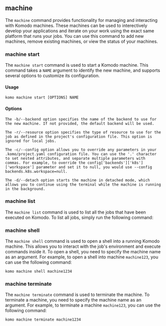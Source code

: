 ## machine

The `machine` command provides functionality for managing and interacting with Komodo machines. These machines can be used to interectively develop your applications and iterate on your work using the exact same platform that runs your jobs. You can use this command to add new machines, remove existing machines, or view the status of your machines.

### machine start
The `machine start` command is used to start a Komodo machine. This command takes a `NAME` argument to identify the new machine, and supports several options to customize its configuration.

#### Usage
```
komo machine start [OPTIONS] NAME
```

#### Options
```
The -b/--backend option specifies the name of the backend to use for the new machine. If not provided, the default backend will be used.
```

```
The -r/--resource option specifies the type of resource to use for the job as defined in the project's configuration file. This option is ignored for local jobs.
```

```
The -c/--config option allows you to override any parameters in your .komo/project.yaml configuration file. You can use the '.' character to set nested attributes, and separate multiple parameters with commas. For example, to override the config['backends']['k8s']['workspace'] parameter and set it to null, you would use --config backends.k8s.workspace=null.
```

```
The -d/--detach option starts the machine in detached mode, which allows you to continue using the terminal while the machine is running in the background.
```

### machine list
The `machine list` command is used to list all the jobs that have been executed on Komodo. To list all jobs, simply run the following command:

### machine shell
The `machine shell` command is used to open a shell into a running Komodo machine. This allows you to interact with the job's environment and execute commands inside it. To open a shell, you need to specify the machine name as an argument. For example, to open a shell into machine `machine123`, you can use the following command:

```
komo machine shell machine1234
```

### machine terminate
The `machine terminate` command is used to terminate the machine. To terminate a machine, you need to specify the machine name as an argument. For example, to terminate a machine `machine123`, you can use the following command:

```
komo machine terminate machine1234
```
